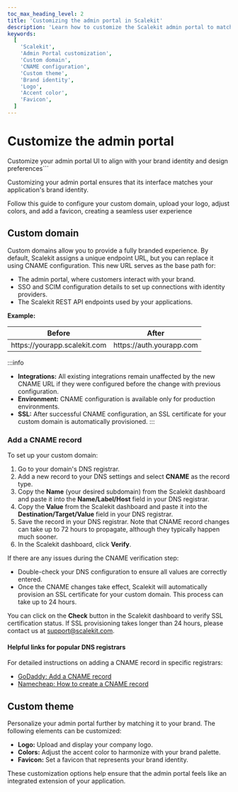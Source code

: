 ```yaml
---
toc_max_heading_level: 2
title: 'Customizing the admin portal in Scalekit'
description: 'Learn how to customize the Scalekit admin portal to match your brand identity. This guide covers setting up a custom domain, updating the logo, colors, and favicon to create a cohesive user experience.'
keywords:
  [
    'Scalekit',
    'Admin Portal customization',
    'Custom domain',
    'CNAME configuration',
    'Custom theme',
    'Brand identity',
    'Logo',
    'Accent color',
    'Favicon',
  ]
---
```


# Customize the admin portal

<Subtitle>
Customize your admin portal UI to align with your brand identity and design preferences```
</Subtitle>

Customizing your admin portal ensures that its interface matches your application's brand identity.

Follow this guide to configure your custom domain, upload your logo, adjust colors, and add a favicon, creating a seamless user experience

## Custom domain

Custom domains allow you to provide a fully branded experience. By default, Scalekit assigns a unique endpoint URL, but you can replace it using CNAME configuration. This new URL serves as the base path for:

- The admin portal, where customers interact with your brand.
- SSO and SCIM configuration details to set up connections with identity providers.
- The Scalekit REST API endpoints used by your applications.

**Example:**

| Before                                                               | After                                                           |
| -------------------------------------------------------------------- | --------------------------------------------------------------- |
| <SimpleCode>https:<span></span>//yourapp.scalekit.com</SimpleCode>                | <SimpleCode>https:<span></span>//auth.yourapp.com</SimpleCode>                |

:::info
- **Integrations:** All existing integrations remain unaffected by the new CNAME URL if they were configured before the change with previous configuration.
- **Environment:** CNAME configuration is available only for production environments.
- **SSL:** After successful CNAME configuration, an SSL certificate for your custom domain is automatically provisioned.
:::

### Add a CNAME record

To set up your custom domain:

1. Go to your domain's DNS registrar.
2. Add a new record to your DNS settings and select **CNAME** as the record type.
3. Copy the **Name** (your desired subdomain) from the Scalekit dashboard and paste it into the **Name/Label/Host** field in your DNS registrar.
4. Copy the **Value** from the Scalekit dashboard and paste it into the **Destination/Target/Value** field in your DNS registrar.
5. Save the record in your DNS registrar. Note that CNAME record changes can take up to 72 hours to propagate, although they typically happen much sooner.
6. In the Scalekit dashboard, click **Verify**.

If there are any issues during the CNAME verification step:
- Double-check your DNS configuration to ensure all values are correctly entered.
- Once the CNAME changes take effect, Scalekit will automatically provision an SSL certificate for your custom domain. This process can take up to 24 hours.

You can click on the **Check** button in the Scalekit dashboard to verify SSL certification status. If SSL provisioning takes longer than 24 hours, please contact us at [support@scalekit.com](mailto:support@scalekit.com).

#### Helpful links for popular DNS registrars
For detailed instructions on adding a CNAME record in specific registrars:
- [GoDaddy: Add a CNAME record](https://www.godaddy.com/en-in/help/add-a-cname-record-19236)
- [Namecheap: How to create a CNAME record](https://www.namecheap.com/support/knowledgebase/article.aspx/9646/2237/how-to-create-a-cname-record-for-your-domain)

## Custom theme

Personalize your admin portal further by matching it to your brand. The following elements can be customized:

- **Logo:** Upload and display your company logo.
- **Colors:** Adjust the accent color to harmonize with your brand palette.
- **Favicon:** Set a favicon that represents your brand identity.

These customization options help ensure that the admin portal feels like an integrated extension of your application.